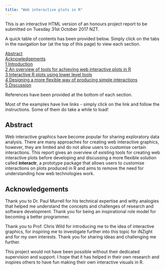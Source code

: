 ```yaml
---
title: "Web interactive plots in R"
---
```


This is an interactive HTML version of an honours project report to be submitted
on Tuesday 31st October 2017 NZT.

A quick table of contents has been provided below.
Simply click on the tabs in the navigation bar (at the top of this page) to view
each section.

[Abstract](#abstract)  <br>
[Acknowledgements](#acknowledgements)  <br>
[1 Introduction](chapter1.html) <br>
[2 An overview of tools for achieving web interactive plots in R](chapter2.html)  <br>
[3 Interactive R plots using lower level tools](chapter3.html)  <br>
[4 Designing a more flexible way of producing simple interactions](chapter4.html) <br>
[5 Discussion](chapter5.html) <br>

References have been provided at the bottom of each section.

Most of the examples have live links - simply click on the link and follow
the instructions. Some of them do take a while to load!

## Abstract {#abstract}

Web interactive graphics have become popular for sharing exploratory data
analysis. There are many approaches for creating web interactive
graphics, however, they are limited and do not allow users to customise certain
interactions. This report gives an overview of existing tools for creating web interactive
plots before developing and discussing a more flexible solution called **interactr**,
a prototype package that allows users to customise interactions on plots produced
in R and aims to remove the need for understanding how web technologies work.

## Acknowledgements {#acknowledgements}

Thank you to Dr. Paul Murrell for his technical expertise and witty analogies
that helped me understand the concepts and challenges of research and software
development. Thank you for being an inspirational role model for becoming a
better programmer.

Thank you to Prof. Chris Wild for introducing me to the idea of interactive
graphics, for inspiring me to investigate further into this topic for iNZight
and for my own interests. Thank you for sharing ideas and challenging me further.

This project would not have been possible without their dedicated supervision
and support. I hope that it has helped in their own research and inspires others
to have fun making their own interactive visuals in R.
